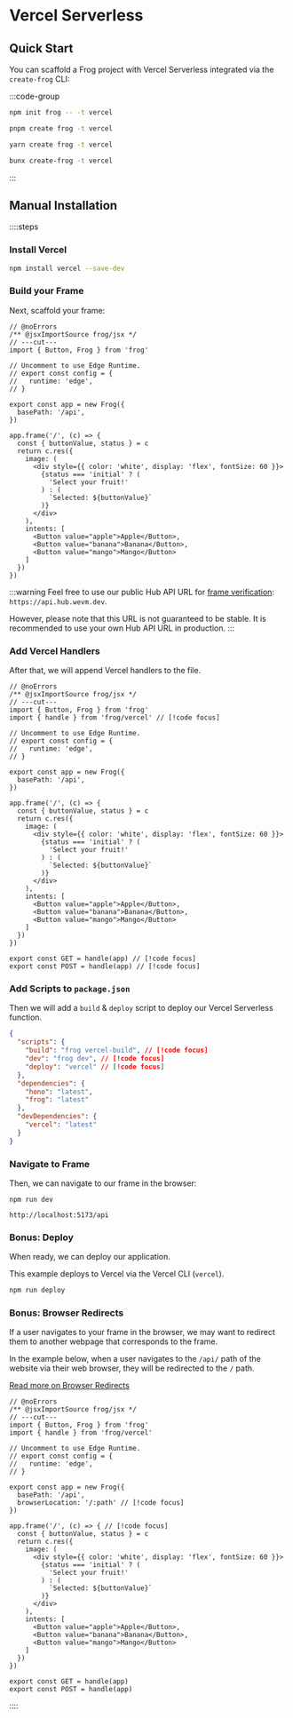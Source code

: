# Vercel Serverless

## Quick Start

You can scaffold a Frog project with Vercel Serverless integrated via the `create-frog` CLI:

:::code-group

```bash [npm]
npm init frog -- -t vercel
```

```bash [pnpm]
pnpm create frog -t vercel
```

```bash [yarn]
yarn create frog -t vercel
```

```bash [bun]
bunx create-frog -t vercel
```

:::

## Manual Installation

::::steps

### Install Vercel

```bash
npm install vercel --save-dev
```

### Build your Frame

Next, scaffold your frame:

```tsx twoslash [api/index.tsx]
// @noErrors
/** @jsxImportSource frog/jsx */
// ---cut---
import { Button, Frog } from 'frog'

// Uncomment to use Edge Runtime.
// export const config = {
//   runtime: 'edge',
// }

export const app = new Frog({ 
  basePath: '/api',
})

app.frame('/', (c) => {
  const { buttonValue, status } = c
  return c.res({
    image: (
      <div style={{ color: 'white', display: 'flex', fontSize: 60 }}>
        {status === 'initial' ? (
          'Select your fruit!'
        ) : (
          `Selected: ${buttonValue}`
        )}
      </div>
    ),
    intents: [
      <Button value="apple">Apple</Button>,
      <Button value="banana">Banana</Button>,
      <Button value="mango">Mango</Button>
    ]
  })
})
```

:::warning
Feel free to use our public Hub API URL for [frame verification](https://docs.farcaster.xyz/reference/frames/spec#securing-frames:~:text=Unsigned%20messages%20can%20be%20spoofed%20and%20should%20usually%20be%20ignored.%20It%20is%20only%20safe%20to%20use%20them%20if%20you%20are%20performing%20an%20unauthenticated%20request.): `https://api.hub.wevm.dev`.

However, please note that this URL is not guaranteed to be stable. 
It is recommended to use your own Hub API URL in production.
:::

### Add Vercel Handlers

After that, we will append Vercel handlers to the file.

```tsx twoslash [api/index.tsx]
// @noErrors
/** @jsxImportSource frog/jsx */
// ---cut---
import { Button, Frog } from 'frog'
import { handle } from 'frog/vercel' // [!code focus]

// Uncomment to use Edge Runtime.
// export const config = {
//   runtime: 'edge',
// }

export const app = new Frog({ 
  basePath: '/api',
})

app.frame('/', (c) => {
  const { buttonValue, status } = c
  return c.res({
    image: (
      <div style={{ color: 'white', display: 'flex', fontSize: 60 }}>
        {status === 'initial' ? (
          'Select your fruit!'
        ) : (
          `Selected: ${buttonValue}`
        )}
      </div>
    ),
    intents: [
      <Button value="apple">Apple</Button>,
      <Button value="banana">Banana</Button>,
      <Button value="mango">Mango</Button>
    ]
  })
})

export const GET = handle(app) // [!code focus]
export const POST = handle(app) // [!code focus]
```

### Add Scripts to `package.json`

Then we will add a `build` & `deploy` script to deploy our Vercel Serverless function.

```json
{
  "scripts": {
    "build": "frog vercel-build", // [!code focus]
    "dev": "frog dev", // [!code focus]
    "deploy": "vercel" // [!code focus]
  },
  "dependencies": {
    "hono": "latest",
    "frog": "latest"
  },
  "devDependencies": {
    "vercel": "latest"
  }
}
```

### Navigate to Frame

Then, we can navigate to our frame in the browser:

`npm run dev`

`http://localhost:5173/api`

### Bonus: Deploy

When ready, we can deploy our application.

This example deploys to Vercel via the Vercel CLI (`vercel`).

```bash
npm run deploy
```

### Bonus: Browser Redirects

If a user navigates to your frame in the browser, we may want to redirect them 
to another webpage that corresponds to the frame.

In the example below, when a user navigates to the `/api/` path of the website via their web browser, 
they will be redirected to the `/` path.

[Read more on Browser Redirects](/concepts/browser-redirects)

```tsx twoslash [api/index.tsx]
// @noErrors
/** @jsxImportSource frog/jsx */
// ---cut---
import { Button, Frog } from 'frog'
import { handle } from 'frog/vercel' 

// Uncomment to use Edge Runtime.
// export const config = {
//   runtime: 'edge',
// }

export const app = new Frog({ 
  basePath: '/api',
  browserLocation: '/:path' // [!code focus]
})

app.frame('/', (c) => { // [!code focus]
  const { buttonValue, status } = c
  return c.res({
    image: (
      <div style={{ color: 'white', display: 'flex', fontSize: 60 }}>
        {status === 'initial' ? (
          'Select your fruit!'
        ) : (
          `Selected: ${buttonValue}`
        )}
      </div>
    ),
    intents: [
      <Button value="apple">Apple</Button>,
      <Button value="banana">Banana</Button>,
      <Button value="mango">Mango</Button>
    ]
  })
})

export const GET = handle(app) 
export const POST = handle(app) 
```


::::
